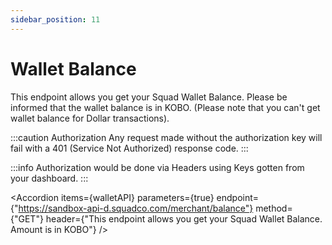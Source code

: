```yaml
---
sidebar_position: 11
---
```



# Wallet Balance

<p className="text-[#8899a8] font-normal text-xl">This endpoint allows you get your Squad Wallet Balance. Please be informed that the wallet balance is in KOBO. (Please note that you can't get wallet balance for Dollar transactions).
</p>

:::caution Authorization
Any request made without the authorization key will fail with a 401 (Service Not Authorized) response code.
:::

:::info
Authorization would be done via Headers using Keys gotten from your dashboard. 
:::

<Accordion 
    items={walletAPI} 
    parameters={true} 
    endpoint={"https://sandbox-api-d.squadco.com/merchant/balance"} 
    method={"GET"} 
    header={"This endpoint allows you get your Squad Wallet Balance. Amount is in KOBO"} 
/>

<AccordionCode items={walletResponse}/>
